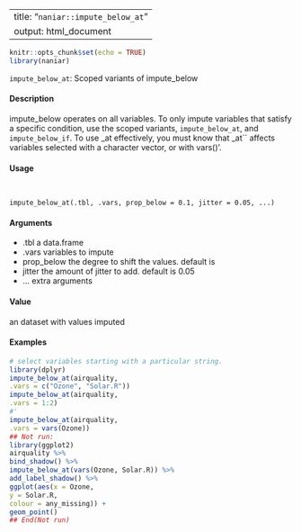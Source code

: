 
---
title: "``naniar::impute_below_at``"
output: html_document
---

```r
knitr::opts_chunk$set(echo = TRUE)
library(naniar)
```

``impute_below_at``: Scoped variants of impute_below

####  Description 

impute_below operates on all variables. To only impute variables that satisfy a specific condition, use the scoped variants, ``impute_below_at``, and ``impute_below_if``. To use _at effectively, you
must know that _at`` affects variables selected with a character vector, or with vars()'.

####  Usage 
<pre><code>

impute_below_at(.tbl, .vars, prop_below = 0.1, jitter = 0.05, ...)
</code></pre>
#### Arguments 

* .tbl a data.frame
* .vars variables to impute
* prop_below the degree to shift the values. default is
* jitter the amount of jitter to add. default is 0.05
* ... extra arguments

#### Value 

an dataset with values imputed

#### Examples 
```r

# select variables starting with a particular string.
library(dplyr)
impute_below_at(airquality,
.vars = c("Ozone", "Solar.R"))
impute_below_at(airquality,
.vars = 1:2)
#'
impute_below_at(airquality,
.vars = vars(Ozone))
## Not run:
library(ggplot2)
airquality %>%
bind_shadow() %>%
impute_below_at(vars(Ozone, Solar.R)) %>%
add_label_shadow() %>%
ggplot(aes(x = Ozone,
y = Solar.R,
colour = any_missing)) +
geom_point()
## End(Not run)
```
